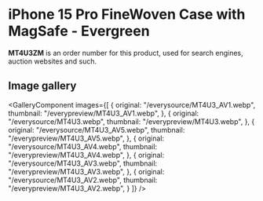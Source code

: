 
# iPhone 15 Pro FineWoven Case with MagSafe - Evergreen

<Callout type='info' emoji='👉🏻'>**MT4U3ZM** is an order number for this product, used for search engines, auction websites and such.</Callout>

## Image gallery

<GalleryComponent
    images={[
      {
        original: "/everysource/MT4U3_AV1.webp",
        thumbnail: "/everypreview/MT4U3_AV1.webp",
      },
      {
        original: "/everysource/MT4U3.webp",
        thumbnail: "/everypreview/MT4U3.webp",
      },
      {
        original: "/everysource/MT4U3_AV5.webp",
        thumbnail: "/everypreview/MT4U3_AV5.webp",
      },
      {
        original: "/everysource/MT4U3_AV4.webp",
        thumbnail: "/everypreview/MT4U3_AV4.webp",
      },
      {
        original: "/everysource/MT4U3_AV3.webp",
        thumbnail: "/everypreview/MT4U3_AV3.webp",
      },
      {
        original: "/everysource/MT4U3_AV2.webp",
        thumbnail: "/everypreview/MT4U3_AV2.webp",
      }
    ]}
  />

